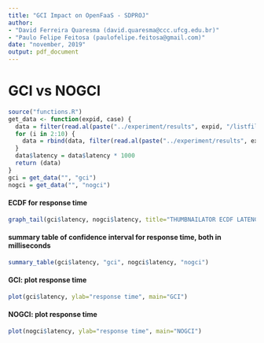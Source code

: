 ```yaml
---
title: "GCI Impact on OpenFaaS - SDPROJ"
author: 
- "David Ferreira Quaresma (david.quaresma@ccc.ufcg.edu.br)"
- "Paulo Felipe Feitosa (paulofelipe.feitosa@gmail.com)"
date: "november, 2019"
output: pdf_document
---
```


# GCI vs NOGCI
```r
source("functions.R")
get_data <- function(expid, case) {
  data = filter(read.al(paste("../experiment/results", expid, "/listfiller-", case, "1.csv", sep="")), status == 200)
  for (i in 2:10) {
    data = rbind(data, filter(read.al(paste("../experiment/results", expid, "/listfiller-", case, as.character(i), ".csv", sep="")), status == 200))
  }
  data$latency = data$latency * 1000
  return (data)
}
gci = get_data("", "gci")
nogci = get_data("", "nogci")
```

#### ECDF for response time
```r
graph_tail(gci$latency, nogci$latency, title="THUMBNAILATOR ECDF LATENCY", x_limit_inf=0, x_limit_sup=400)
```

#### summary table of confidence interval for response time, both in milliseconds
```r
summary_table(gci$latency, "gci", nogci$latency, "nogci")
```

#### GCI: plot response time
```r
plot(gci$latency, ylab="response time", main="GCI")
```

#### NOGCI: plot response time
```r
plot(nogci$latency, ylab="response time", main="NOGCI")
```
